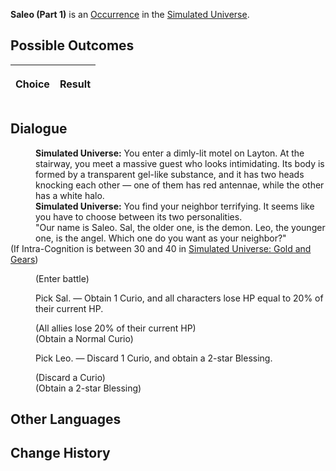 {{Simulated Universe Event Infobox
|title         = Saleo (Part 1)
|image         = Random Event Twin.png
|type          =
|domains_su    = Occurrence
|domains_ext   = Occurrence
|domains_swarm = 
|domains_gng   = 
|requirements  =
|prev          = {{tx}}
|next          = {{tx}}
|indexRewards  =
|characters    = 
}}
'''Saleo (Part 1)''' is an [[Simulated Universe/Occurrence|Occurrence]] in the [[Simulated Universe]].

==Possible Outcomes==
{| class="article-table"
!Choice
!Result

|}

<!--
==Gameplay Notes==

-->
==Dialogue==
{{Dialogue Start}}
:'''Simulated Universe:''' You enter a dimly-lit motel on Layton. At the stairway, you meet a massive guest who looks intimidating. Its body is formed by a transparent gel-like substance, and it has two heads knocking each other &mdash; one of them has red antennae, while the other has a white halo.
:'''Simulated Universe:''' You find your neighbor terrifying. It seems like you have to choose between its two personalities.
:"Our name is Saleo. Sal, the older one, is the demon. Leo, the younger one, is the angel. Which one do you want as your neighbor?"
;(If Intra-Cognition is between 30 and 40 in [[Simulated Universe: Gold and Gears]])
:{{SU Special Dialogue|Erudition|Get rid of these two troublesome "neighbors."|Enter a very tough battle. If you win, you will gain 1 3-star Blessing(s) and 2 Curio(s).}}
:;(Enter battle)
::{{Enemy List|Flamespawn*1/;Blaze Out of Space (Bug)*1/-25% Max HP;Ice Out of Space (Bug)*1/-25% Max HP;Frostspawn*1/}}
:{{DIcon|Star}} Pick Sal. &mdash; Obtain 1 Curio, and all characters lose HP equal to 20% of their current HP.
:;(All allies lose 20% of their current HP)
:;(Obtain a Normal Curio)
:{{DIcon|Star}} Pick Leo. &mdash; Discard 1 Curio, and obtain a 2-star Blessing.
:;(Discard a Curio)
:;(Obtain a 2-star Blessing)
{{Dialogue End}}

==Other Languages==
{{Other Languages
|en    = Saleo (Part 1)
|zhs   = 萨里奥（其一）
|zht   = 薩里奧（其一）
|ja    = サリオ（その1）
|ko    = 살레오 (1)
|es    = Saleo (I)
|fr    = Saleo (partie 1)
|ru    = Салео I
|th    = Saleo (1)
|vi    = Saleo 1
|de    = Saleo (Teil 1)
|id    = Saleo (1)
|pt    = Saleo (Parte 1)
}}

==Change History==
{{Change History|1.0}}
